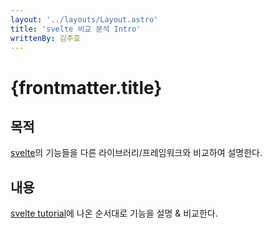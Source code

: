 ```yaml
---
layout: '../layouts/Layout.astro'
title: 'svelte 비교 분석 Intro'
writtenBy: 김주호
---
```


# {frontmatter.title}

## 목적

[svelte](https://svelte.dev/)의 기능들을 다른 라이브러리/프레임워크와 비교하여 설명한다.

## 내용

[svelte tutorial](https://svelte.dev/tutorial/basics)에 나온 순서대로 기능을 설명 & 비교한다.